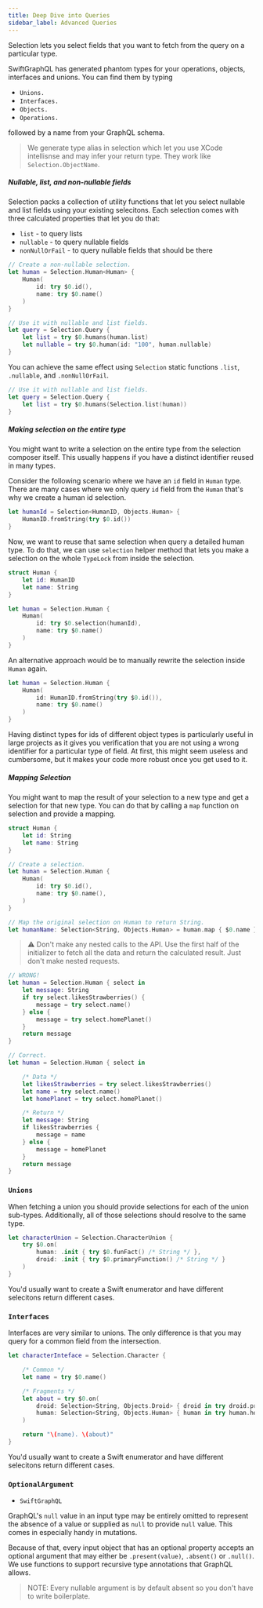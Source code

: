 ```yaml
---
title: Deep Dive into Queries
sidebar_label: Advanced Queries
---
```


Selection lets you select fields that you want to fetch from the query on a particular type.

SwiftGraphQL has generated phantom types for your operations, objects, interfaces and unions. You can find them by typing

- `Unions.`
- `Interfaces.`
- `Objects.`
- `Operations.`

followed by a name from your GraphQL schema.

> We generate type alias in selection which let you use XCode intellisnse and may infer your return type. They work like `Selection.ObjectName`.

##### Nullable, list, and non-nullable fields

Selection packs a collection of utility functions that let you select nullable and list fields using your existing selecitons.
Each selection comes with three calculated properties that let you do that:

- `list` - to query lists
- `nullable` - to query nullable fields
- `nonNullOrFail` - to query nullable fields that should be there

```swift
// Create a non-nullable selection.
let human = Selection.Human<Human> {
    Human(
        id: try $0.id(),
        name: try $0.name()
    )
}

// Use it with nullable and list fields.
let query = Selection.Query {
    let list = try $0.humans(human.list)
    let nullable = try $0.human(id: "100", human.nullable)
}
```

You can achieve the same effect using `Selection` static functions `.list`, `.nullable`, and `.nonNullOrFail`.

```swift
// Use it with nullable and list fields.
let query = Selection.Query {
    let list = try $0.humans(Selection.list(human))
}
```

##### Making selection on the entire type

You might want to write a selection on the entire type from the selection composer itself. This usually happens if you have a distinct identifier reused in many types.

Consider the following scenario where we have an `id` field in `Human` type. There are many cases where we only query `id` field from the `Human` that's why we create a human id selection.

```swift
let humanId = Selection<HumanID, Objects.Human> {
    HumanID.fromString(try $0.id())
}
```

Now, we want to reuse that same selection when query a detailed human type. To do that, we can use `selection` helper method that lets you make a selection on the whole `TypeLock` from inside the selection.

```swift
struct Human {
    let id: HumanID
    let name: String
}

let human = Selection.Human {
    Human(
        id: try $0.selection(humanId),
        name: try $0.name()
    )
}
```

An alternative approach would be to manually rewrite the selection inside `Human` again.

```swift
let human = Selection.Human {
    Human(
        id: HumanID.fromString(try $0.id()),
        name: try $0.name()
    )
}
```

Having distinct types for ids of different object types is particularly useful in large projects as it gives you verification that you are not using a wrong identifier for a particular type of field. At first, this might seem useless and cumbersome, but it makes your code more robust once you get used to it.

##### Mapping Selection

You might want to map the result of your selection to a new type and get a selection for that new type.
You can do that by calling a `map` function on selection and provide a mapping.

```swift
struct Human {
    let id: String
    let name: String
}

// Create a selection.
let human = Selection.Human {
    Human(
        id: try $0.id(),
        name: try $0.name(),
    )
}

// Map the original selection on Human to return String.
let humanName: Selection<String, Objects.Human> = human.map { $0.name }
```

> ⚠️ Don't make any nested calls to the API. Use the first half of the initializer to fetch all the data and return the calculated result. Just don't make nested requests.

```swift
// WRONG!
let human = Selection.Human { select in
    let message: String
    if try select.likesStrawberries() {
        message = try select.name()
    } else {
        message = try select.homePlanet()
    }
    return message
}

// Correct.
let human = Selection.Human { select in

    /* Data */
    let likesStrawberries = try select.likesStrawberries()
    let name = try select.name()
    let homePlanet = try select.homePlanet()

    /* Return */
    let message: String
    if likesStrawberries {
        message = name
    } else {
        message = homePlanet
    }
    return message
}
```

### `Unions`

When fetching a union you should provide selections for each of the union sub-types. Additionally, all of those selections should resolve to the same type.

```swift
let characterUnion = Selection.CharacterUnion {
    try $0.on(
        human: .init { try $0.funFact() /* String */ },
        droid: .init { try $0.primaryFunction() /* String */ }
    )
}
```

You'd usually want to create a Swift enumerator and have different selecitons return different cases.

### `Interfaces`

Interfaces are very similar to unions. The only difference is that you may query for a common field from the intersection.

```swift
let characterInteface = Selection.Character {

    /* Common */
    let name = try $0.name()

    /* Fragments */
    let about = try $0.on(
        droid: Selection<String, Objects.Droid> { droid in try droid.primaryFunction() /* String */ },
        human: Selection<String, Objects.Human> { human in try human.homePlanet() /* String */ }
    )

    return "\(name). \(about)"
}
```

You'd usually want to create a Swift enumerator and have different selecitons return different cases.

### `OptionalArgument`

- `SwiftGraphQL`

GraphQL's `null` value in an input type may be entirely omitted to represent the absence of a value or supplied as `null` to provide `null` value. This comes in especially handy in mutations.

Because of that, every input object that has an optional property accepts an optional argument that may either be `.present(value)`, `.absent()` or `.null()`. We use functions to support recursive type annotations that GraphQL allows.

> NOTE: Every nullable argument is by default absent so you don't have to write boilerplate.
